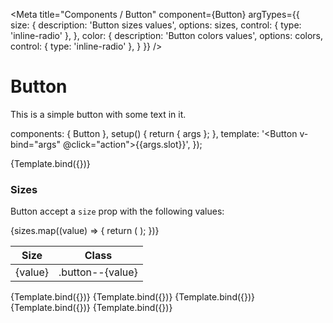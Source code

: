 
<Meta title="Components / Button" component={Button} 
argTypes={{    
    size: {
      description: 'Button sizes values',
      options: sizes,
      control: { type: 'inline-radio' },
    },
    color: {
      description: 'Button colors values',
      options: colors,
      control: { type: 'inline-radio' },
    }
  }}
/>

# Button

<ArgsTable of={Button} />

This is a simple button with some text in it.

  components: { Button },
  setup() {
    return { args };
  },
  template: '<Button v-bind="args" @click="action">{{args.slot}}</Button>',
});

<Canvas>
  <Story name="Default">
    {Template.bind({})}
  </Story>
</Canvas>

### Sizes

Button accept a `size` prop with the following values:

<table style={{ fontFamily: 'monospace' }}>
  <thead>
    <tr>
      <th >Size</th>
      <th >Class</th>
    </tr>
  </thead>
  <tbody>
    {sizes.map((value) => {
      return (
        <tr>
          <td className="text-red-500">{value}</td>
          <td className="text-blue-500">.button--{value}</td>
        </tr>
      );
    })}
  </tbody>
</table>

<Canvas>
  <Story 
    name="Extra small"
    args={{
      size: 'xs', 
      slot: 'Extra small'
    }}>
    {Template.bind({})}
  </Story>
  <Story 
    name="Small"
    args={{
      size: 'sm', 
      slot: 'Small'
    }}>
    {Template.bind({})}
  </Story>
  <Story 
    name="Medium"
    args={{
      size: 'md',
      slot: 'Medium'
    }}>
    {Template.bind({})}
  </Story>
  <Story 
    name="Large"
    args={{
      size: 'lg', 
      slot: 'Large'
    }}>
    {Template.bind({})}
  </Story>
  <Story 
    name="Extra large"
    args={{
      size: 'xl',
      slot: 'Extra large'
    }}>
    {Template.bind({})}
  </Story>
</Canvas>